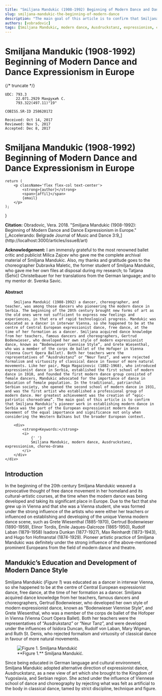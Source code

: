 ```yaml
---
title: "Smiljana Mandukic (1908-1992) Beginning of Modern Dance and Dance Expressionism in Europe"
slug: smiljana-mandukic-the-beginning-of-modern-dance
description: "The main goal of this article is to confirm that Smiljana Mandukic’s pioneer work in establishing modern dance in Serbia was the part of the European expressionist modern dance movement of the equal importance and significance not only when considering the Western Balkans but the broader European context."
authors: [vobradovic]
tags: [Smiljana Mandukic, modern dance, Ausdruckstanz, expressionism, choreo-drama]
---
```


# Smiljana Mandukic (1908-1992) Beginning of Modern Dance and Dance Expressionism in Europe

{/* truncate */}


```
UDC: 793.3
     22.071.2929 Мандукић С.
     793.322(497.11)"19"

COBISS.SR-ID 258620172  

Received: Oct 14, 2017
Reviewed: Nov 5, 2017
Accepted: Dec 8, 2017

```

# Smiljana Mandukic (1908-1992) Beginning of Modern Dance and Dance Expressionism in Europe

	return (
		<p className='flex flex-col text-center'>
			<strong>{author}</strong>
			<span>{affil}</span>
			{email}
		</p>
	);
}

<div className='authors'>
	<Name
		author='Vera Obradović'
		affil='Faculty of arts Zvečan, Kosovska Mitrovica, Serbia'
		email='obradovic_vera@yahoo.com'
	/>
</div>

<div className='abstract'>
<div className='citation'>
<strong>Citation:</strong> Obradovic, Vera. 2018. "Smiljana Mandukic (1908-1992): Beginning of Modern Dance and Dance Expressionism in Europe." [_Accelerando: Belgrade Journal of Music and Dance 3:9_](http://localhost:3000/articles/issue8/art)

**Acknowledgement:** I am immensly grateful to the most renowned ballet critic and publicist Milica Zajcev who gave me the complete archival material of Smiljana Mandukic. Also, my thanks and gratitude goes to the choreographer Dubravka Maletic, the former student of Smiljana Mandukic, who gave me her own files at disposal during my research; to Tatjana (Šehić) Christelbauer for her translations from the German language; and to my mentor dr. Svenka Savic.

</div>

<div>
	<h4>Abstract</h4>
	<div>

    	Smiljana Mandukić (1908-1992) a dancer, choreographer, and teacher, was among those dancers who pioneering the modern dance in Serbia. The beginning of the 20th century brought new forms of art as the old ones were not sufficient to express new feelings and experiences, in that era of rapid technological progress. Mandukic was educated as a dancer in interwar Vienna, so she happened to be at the centre of Central European expressionist dance, free dance, at the time of her formation as a dancer. Smiljana acquired dance knowledge from her teachers, famous dancers and choreographers, Gertrud Bodenwieser, who developed her own style of modern expressionist dance, known as “Bodenwieser Viennise Style”, and Grete Wiesenthal, who was a member of the corps de ballet of the Hofoper in Vienna (Vienna Court Opera Ballet). Both her teachers were the representatives of “Ausdrukstanz” or “Neur Tanz”, and were rejected formalism and virtuosity of classical dance in favour of more natural movements. Like her pair, Maga Magazinovic (1882-1968), who introduced expressionist dance in Serbia, established the first school of modern dance in 1910, and founded the first modern dance group consisted of female dancers, Mandukic advocated for the importance of dance in education of female population. In the traditional, patriarchal Serbian society, she opened the second school of modern dance in 1931, and was the first artist who established a professional group of modern dance. Her greatest achievement was the creation of “epic-patriotic choreodrama”. The main goal of this article is to confirm that Smiljana Mandukic’s pioneer work in establishing modern dance in Serbia was the part of the European expressionist modern dance movement of the equal importance and significance not only when considering the Western Balkans but the broader European context.

    	<div>
    		<strong>Keywords:</strong>
    		<i>
    			{' '}
    			Smiljana Mandukic, modern dance, Ausdruckstanz, expressionism, choreo-drama
    		</i>
    	</div>
    </div>

</div>

</div>

<div className='text'>

## Introduction

In the beginning of the 20th century Smiljana Mandukic weaved a provocative thought of free dance movement in her homeland and its cultural-artistic courses, at the time when the modern dance was being developed and taking its significant place in Europe. Due to the fact that she grew up in Vienna and that she was a Vienna student, she was formed under the strong influence of the artists who were either her teachers or influenced on establishing and developing of the unique Vienna modern dance scene, such as Grete Wiesenthal (1885-1970), Gertrud Bodenwieser (1890-1959), Elinor Tordis, Émile Jaques-Dalcroze (1865-1950), Rudolf Laban (1879-1958) Isadora Dunkan (1877-1927), Max Reinhardt (1873-1943), and Hugo fon Hofmanstal (1874-1929). Pioneer artistic practice of Smiljana Mandukic was definitely under the strong influence of the above-mentioned prominent Europeans from the field of modern dance and theatre.

## Mandukic’s Education and Development of Modern Dance Style

<div className='floatBox'>

Smiljana Mandukic (_Figure 1_) was educated as a dancer in interwar Vienna, so she happened to be at the centre of Central European expressionist dance, free dance, at the time of her formation as a dancer. Smiljana acquired dance knowledge from her teachers, famous dancers and choreographers, Gertrud Bodenwieser, who developed her own style of modern expressionist dance, known as “Bodenwieser Viennise Style”, and Grete Wiesenthal, who was a member of the corps de ballet of the Hofoper in Vienna (Vienna Court Opera Ballet). Both her teachers were the representatives of “Ausdrukstanz” or “Neur Tanz”, and were developed under the influences of Isidora Duncan, Rudolf von Laban, Mary Wigman, and Ruth St. Denis, who rejected formalism and virtuosity of classical dance in favour of more natural movements.

<div className='figureBox'>
	<figure>
		<img
			src={require('@site/issue3/article09/fig1.jpg').default}
			alt='Figure 1. Smiljana Mandukić'
		/>
		<figcaption>
			**Figure 1.** Smiljana Mandukić.
		</figcaption>
	</figure>

  </div>

  </div>


Since being educated in German language and cultural environment, Smiljana Mandukic adopted alternative direction of expressionist dance, Ausdruckstanz, as a new view of art which she brought to the Kingdom of Yugoslavia, and Serbian region. She acted under the influence of Viennese school of dance and choreography by rejecting what was felt as artificial to the body in classical dance, tamed by strict discipline, technique and figure.






</div>